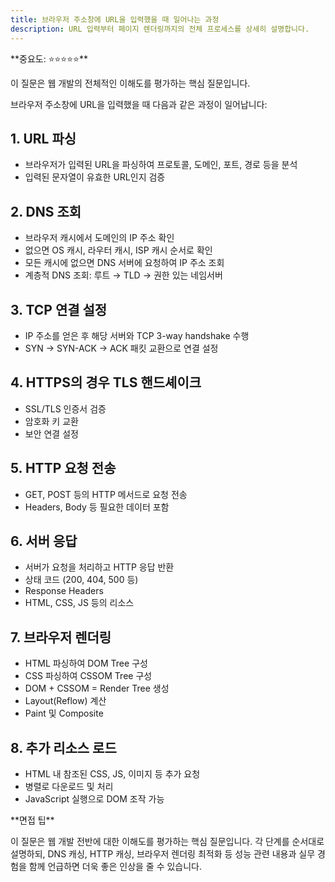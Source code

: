```yaml
---
title: 브라우저 주소창에 URL을 입력했을 때 일어나는 과정
description: URL 입력부터 페이지 렌더링까지의 전체 프로세스를 상세히 설명합니다.
---
```



<Callout type="info">
**중요도: ⭐⭐⭐⭐⭐**

이 질문은 웹 개발의 전체적인 이해도를 평가하는 핵심 질문입니다.

</Callout>

브라우저 주소창에 URL을 입력했을 때 다음과 같은 과정이 일어납니다:

## 1. URL 파싱

- 브라우저가 입력된 URL을 파싱하여 프로토콜, 도메인, 포트, 경로 등을 분석
- 입력된 문자열이 유효한 URL인지 검증

## 2. DNS 조회

- 브라우저 캐시에서 도메인의 IP 주소 확인
- 없으면 OS 캐시, 라우터 캐시, ISP 캐시 순서로 확인
- 모든 캐시에 없으면 DNS 서버에 요청하여 IP 주소 조회
- 계층적 DNS 조회: 루트 → TLD → 권한 있는 네임서버

## 3. TCP 연결 설정

- IP 주소를 얻은 후 해당 서버와 TCP 3-way handshake 수행
- SYN → SYN-ACK → ACK 패킷 교환으로 연결 설정

## 4. HTTPS의 경우 TLS 핸드셰이크

- SSL/TLS 인증서 검증
- 암호화 키 교환
- 보안 연결 설정

## 5. HTTP 요청 전송

- GET, POST 등의 HTTP 메서드로 요청 전송
- Headers, Body 등 필요한 데이터 포함

## 6. 서버 응답

- 서버가 요청을 처리하고 HTTP 응답 반환
- 상태 코드 (200, 404, 500 등)
- Response Headers
- HTML, CSS, JS 등의 리소스

## 7. 브라우저 렌더링

- HTML 파싱하여 DOM Tree 구성
- CSS 파싱하여 CSSOM Tree 구성
- DOM + CSSOM = Render Tree 생성
- Layout(Reflow) 계산
- Paint 및 Composite

## 8. 추가 리소스 로드

- HTML 내 참조된 CSS, JS, 이미지 등 추가 요청
- 병렬로 다운로드 및 처리
- JavaScript 실행으로 DOM 조작 가능

<Callout type="info">
**면접 팁**

이 질문은 웹 개발 전반에 대한 이해도를 평가하는 핵심 질문입니다. 각 단계를 순서대로 설명하되, DNS 캐싱, HTTP 캐싱, 브라우저 렌더링 최적화 등 성능 관련 내용과 실무 경험을 함께 언급하면 더욱 좋은 인상을 줄 수 있습니다.

</Callout>
